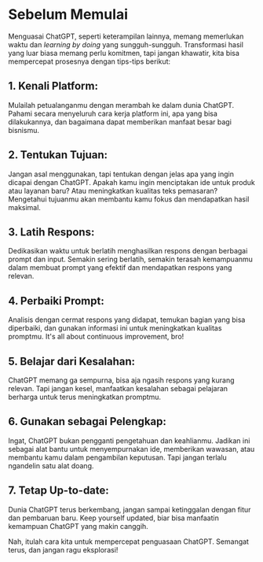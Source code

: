 # Sebelum Memulai

Menguasai ChatGPT, seperti keterampilan lainnya, memang memerlukan waktu dan *learning by doing* yang sungguh-sungguh. Transformasi hasil yang luar biasa memang perlu komitmen, tapi jangan khawatir, kita bisa mempercepat prosesnya dengan tips-tips berikut:

## 1. Kenali Platform:

Mulailah petualanganmu dengan merambah ke dalam dunia ChatGPT. Pahami secara menyeluruh cara kerja platform ini, apa yang bisa dilakukannya, dan bagaimana dapat memberikan manfaat besar bagi bisnismu.

## 2. Tentukan Tujuan:

Jangan asal menggunakan, tapi tentukan dengan jelas apa yang ingin dicapai dengan ChatGPT. Apakah kamu ingin menciptakan ide untuk produk atau layanan baru? Atau meningkatkan kualitas teks pemasaran? Mengetahui tujuanmu akan membantu kamu fokus dan mendapatkan hasil maksimal.

## 3. Latih Respons:

Dedikasikan waktu untuk berlatih menghasilkan respons dengan berbagai prompt dan input. Semakin sering berlatih, semakin terasah kemampuanmu dalam membuat prompt yang efektif dan mendapatkan respons yang relevan.

## 4. Perbaiki Prompt:

Analisis dengan cermat respons yang didapat, temukan bagian yang bisa diperbaiki, dan gunakan informasi ini untuk meningkatkan kualitas promptmu. It's all about continuous improvement, bro!

## 5. Belajar dari Kesalahan:

ChatGPT memang ga sempurna, bisa aja ngasih respons yang kurang relevan. Tapi jangan kesel, manfaatkan kesalahan sebagai pelajaran berharga untuk terus meningkatkan promptmu.

## 6. Gunakan sebagai Pelengkap:

Ingat, ChatGPT bukan pengganti pengetahuan dan keahlianmu. Jadikan ini sebagai alat bantu untuk menyempurnakan ide, memberikan wawasan, atau membantu kamu dalam pengambilan keputusan. Tapi jangan terlalu ngandelin satu alat doang.

## 7. Tetap Up-to-date:

Dunia ChatGPT terus berkembang, jangan sampai ketinggalan dengan fitur dan pembaruan baru. Keep yourself updated, biar bisa manfaatin kemampuan ChatGPT yang makin canggih.

Nah, itulah cara kita untuk mempercepat penguasaan ChatGPT. Semangat terus, dan jangan ragu eksplorasi!